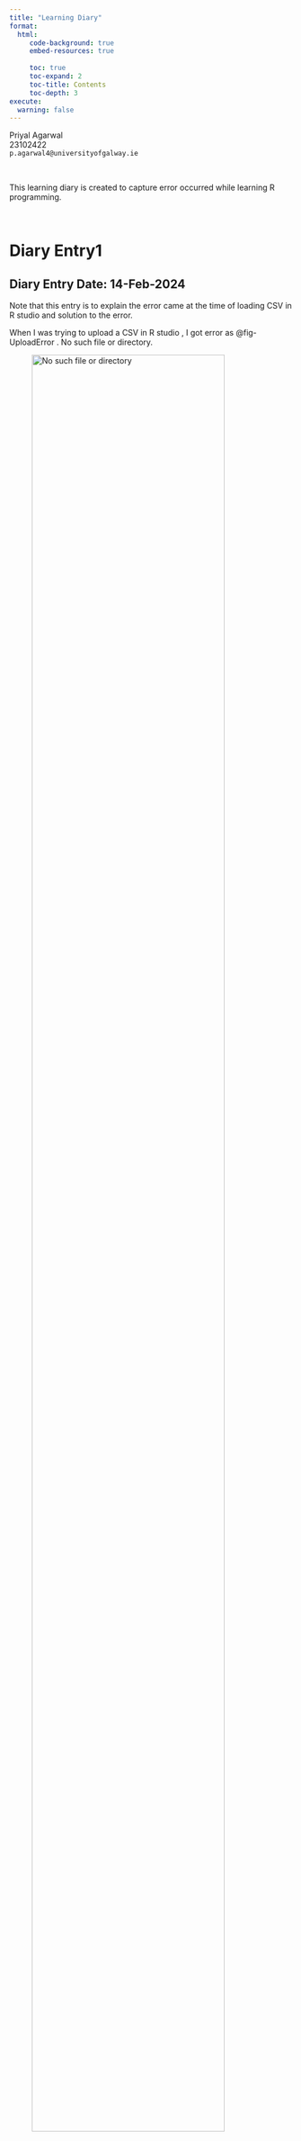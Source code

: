 ```yaml
---
title: "Learning Diary"
format: 
  html:
     code-background: true
     embed-resources: true
     
     toc: true
     toc-expand: 2
     toc-title: Contents
     toc-depth: 3
execute: 
  warning: false
---
```


Priyal Agarwal\
23102422\
`p.agarwal4@universityofgalway.ie`

 

::: {style="font-size: 100%;"}
This learning diary is created to capture error occurred while learning R programming.
:::

 

# Diary Entry1

::: {.callout-note icon="false"}
## Diary Entry Date: 14-Feb-2024

Note that this entry is to explain the error came at the time of loading CSV in R studio and solution to the error.
:::

When I was trying to upload a CSV in R studio , I got error as @fig-UploadError . No such file or directory.

![No such file or directory](images\UploadError.png){#fig-UploadError width="90%"}

**Solution**:

It seems that CSV file is places in different path and Path setup in R is different. So checked the path of directory using getwd(). This gave the detail of current path of R, changed this path to new path using setwd(). This resolved issue and CSV got uploaded successfully.

# Diary Entry2

::: {.callout-note icon="false"}
## Diary Entry Date: 25-Feb-2024

This diary entry is to explain the the issue I was getting while creating a histogram.
:::

@fig-ColorError: No color in histogram even after giving color in code.

![Color Error](images\ColorError.png){#fig-ColorError width="90%"}

I was trying to create histogram to show distribution of age using above code, but when I was doing that I was getting gray color in histogram instead of light blue color which I gave.

![](images\Emoji-Nervous-icon.png){width="10%"}

![Colorless Histogram](images\ColorlessHistogram.png){#fig-ColorlessHistogram width="75%"}

**Solution**

I realized that parameter for color should be written as 'col' not 'color' after checking on google.

![Color Solution](images/ColorSolution.png){#ColorSolution}

After changes, it worked and histogram shtarted showing correct color.

![Colorful Histogram](images\ColorHistogram.png){#fig-ColorHistogram width="75%"}

In my code I had two **col** one for chart and other for border, I wanted to try if I reverse the code and make 'color' as 'col' and 'col' to 'color', what will be the effect of that on my chart. Here is the modified code:

![New experimental code](images\ColTrial.png){#fig-ColTrial width="90%"}

When I interchanged it, as 'color' doesn't give any **Color** so it made the chart colorless and 'col' make it totally black. So in case We need to use two colors in the chart like in our case, one for chart and other for border. It's better to use **col= chart color** for chart color and **border= border color** eliminated confusion and give correct color in chart and border.

![New code Histogram](images\NewCodeHistogram.png){#fig-NewCodeHistogram width="75%"}

![Correct code](images\CorrectCode.png){#fig-CorrectCode width="90%"}

# Diary Entry3

::: {.callout-note icon="false"}
## Diary Entry Date:20-Mar-2024

This diary entry is to explain th issue I got while trying to include mermaid in my quarto document.
:::

I wanted to try mermaid to include in my quarto document so tried with the syntax I got related to mermaid and included in the document as shown in \@

![Mermaid Error](images\MermaidError.png){#fig-MermaidError width="90%"} Even though I was already using quarto, but on the basis of comments I installed quarto packages, but it didn't resolve this issue. I downloaded mermaid package from **Git** and kept in the same folder as my quarto, still issue was there. google suggested me to run code 'chooseCRANmirror(graphics = FALSE)' and choose one country location to utilize Cran for graphics. Tried, no solution yet :\|

```mermaid
flowchart LR
markdown --> M1[newLines]

```

After that I got one link using which I was able to make graphs by utlizing **DiagrammeR** https://www.rdocumentation.org/packages/DiagrammeR/versions/1.0.11/topics/mermaid

::: {.callout-caution collapse="true"}
```r
library('DiagrammeR')
DiagrammeR("
   graph LR
     A-->B
     A-->C
     C-->E
     B-->D
     C-->D
     D-->F
     E-->F
 ")
```
:::

It is indeed good website and code given can be used to make graphs in R, still It didn't fulfill my requirement. I recalled that in lecture also one sample code was given. I tried that code and it worked and I was able to make mermaid flowchart.

# Diary Entry4

::: {.callout-note icon="false"}
## Diary Entry Date: 28-Mar-2024

This entry is to explain the error I got during applying filter in R and solution to the issue.
:::

I tried to filter my dataset for specific countries 'India, Ireland' for one data analysis. But while doing this I got @fig-Filter_Error that argument filter is missing.

![Filter Error](images\Filter_Error.png){#fig-Filter_Error width="90%"}

**Solution** I checked the syntax and got a link for filters related to R. https://dplyr.tidyverse.org/reference/filter.html. This link gave good explanation on filters in R. It made me realize the silly mistake I did. Instead of keeping column as **Final_Join\$Entity**, syntax needs to be **Final_Join, Entity**. for filtering '==' and '%in%',both works. After changes code worked and ran fine.

![Filter Solution](images\FilterSol.png){#fig-FilterSol width="90%"}

# Diary Entry5

::: {.callout-note icon="false"}
## Diary Entry Date: 02-Apr-2024

This entry is to explain the error while working on GAM model.
:::

I decided to make my GAM model @fig-GAMCode for filtered dataset 'Eduction_dataset_2013', which contains data for all countries but only for year 2013.But while running I got Error @fig-GAMError

![GAM Code](images\GAMCode.png){#fig-GAMCode width="90%"}

![GAM Error](images\GAMError.png){#fig-GAMError width="90%"}

**Solution** I knew that this error comes when code is returning value other than True/False(Error came for last line of code while plotting model). I further analysed my code line by line and saw that while summarising model I am getting Nan values in **P values**, this indicated underlying issue in the data. ![Summarise Model](images\SummariseModel.png){#fig-SummariseModel width="90%"}

Further analysis through google revealed that when we fit the model and data is not sufficient to build the model, we get this error. So I decided to run my model for my actual dataset 'Education_dataset'. My code ran successfully.

# Diary Entry6

::: {.callout-note icon="false"}
## Diary Entry Date: 04-Apr-2024

This entry is to explain the error while working on leaflet I got.
:::

I worked on the geomaps and was happy to implemented, but at the end moment I started getting new error @fig-LeafletError in the code, which was working previously.

![Leaflet Error](images\LeafletError.png){#fig-LeafletError width="90%"}

It seemed that it was not getting any directory or folder, but as I ddin't change anything, I was unsure of this. Chatgpt suggested to Manually created the folder where files was missing as it may help R to create the Jscript, CSS files it was creating for maps. Did that but when I ran the code again after folder creation, it removed manually created folder and I started getting new error.

![Leaflet Error2](images\LeafletError2.png){#fig-LeafletError2 width="90%"}

I changed my code, still it didn't work. Checked github https://github.com/Leaflet/Leaflet/issues/5288 suggested to install some packages for leaflet, still no solution. After many hours of debugging and trial-error, I came to know that while formatting my document I removed Library(leaflet), which gave me a lesson to keep all libraries in first chunk to avoid unnecessary time waste. After keeping library, code ran successfully.
